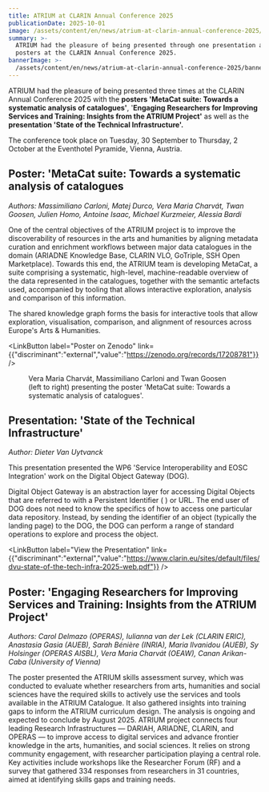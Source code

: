 ```yaml
---
title: ATRIUM at CLARIN Annual Conference 2025
publicationDate: 2025-10-01
image: /assets/content/en/news/atrium-at-clarin-annual-conference-2025/image.png
summary: >-
  ATRIUM had the pleasure of being presented through one presentation and two
  posters at the CLARIN Annual Conference 2025.
bannerImage: >-
  /assets/content/en/news/atrium-at-clarin-annual-conference-2025/bannerImage.jpg
---
```

ATRIUM had the pleasure of being presented three times at the CLARIN Annual Conference 2025 with the **posters 'MetaCat suite: Towards a systematic analysis of catalogues'**, '**Engaging Researchers for Improving Services and Training: Insights from the ATRIUM Project'** as well as the **presentation 'State of the Technical Infrastructure'.**&#x20;

The conference took place on Tuesday, 30 September to Thursday, 2 October at the Eventhotel Pyramide, Vienna, Austria.&#x20;

## Poster: 'MetaCat suite: Towards a systematic analysis of catalogues

*Authors: Massimiliano Carloni, Matej Durco, Vera Maria Charvát, Twan Goosen, Julien Homo, Antoine Isaac, Michael Kurzmeier, Alessia Bardi*

One of the central objectives of the ATRIUM project is to improve the discoverability of resources in the arts and humanities by aligning metadata curation and enrichment workflows between major data catalogues in the domain (ARIADNE Knowledge Base, CLARIN VLO, GoTriple, SSH Open Marketplace). Towards this end, the ATRIUM team is developing MetaCat, a suite comprising a systematic, high-level, machine-readable overview of the data represented in the catalogues, together with the semantic artefacts used, accompanied by tooling that allows interactive exploration, analysis and comparison of this information.

The shared knowledge graph forms the basis for interactive tools that allow exploration,
visualisation, comparison, and alignment of resources across Europe's Arts & Humanities.

<LinkButton label="Poster on Zenodo" link={{"discriminant":"external","value":"https://zenodo.org/records/17208781"}} />

<Figure src="/assets/content/en/news/atrium-at-clarin-annual-conference-2025/img-2626.jpeg" alt="Three researchers are smiling in front of a poster for 'MetaCat suite: Towards a systematic analysis of catalogues'" alignment="stretch">
  Vera Maria Charvát, Massimiliano Carloni and Twan Goosen (left to right) presenting the poster 'MetaCat suite: Towards a systematic analysis of catalogues'.
</Figure>

## **Presentation: 'State of the Technical Infrastructure'**

*Author: Dieter Van Uytvanck*

This presentation presented the WP6 'Service Interoperability and EOSC Integration' work on the Digital Object Gateway (DOG).&#x20;

Digital Object Gateway is an abstraction layer for accessing Digital Objects that are referred to with a Persistent Identifier ( ) or URL. The end user of DOG does not need to know the specifics of how to access one particular data repository. Instead, by sending the identifier of an object (typically the landing page) to the DOG, the DOG can perform a range of standard operations to explore and process the object.

<Figure src="/assets/content/en/news/atrium-at-clarin-annual-conference-2025/screenshot-2025-10-07-at-08.35.39.png" alt="A diagram explaining the Digital Object Gateway (DOG)" alignment="stretch">

</Figure>

<LinkButton label="View the Presentation" link={{"discriminant":"external","value":"https://www.clarin.eu/sites/default/files/dvu-state-of-the-tech-infra-2025-web.pdf"}} />

## Poster: '**Engaging Researchers for Improving Services and Training: Insights from the ATRIUM Project'**

*Authors: Carol Delmazo (OPERAS), Iulianna van der Lek (CLARIN ERIC), Anastasia Gasia (AUEB), Sarah Bénière (INRIA), Maria Ilvanidou (AUEB), Sy Holsinger (OPERAS AISBL), Vera Maria Charvát (OEAW), Canan Arikan-Caba (University of Vienna)*

The poster presented the ATRIUM skills assessment survey, which was conducted to evaluate whether researchers from arts, humanities and social sciences have the required skills to actively use the services and tools available in the ATRIUM Catalogue. It also gathered insights into training gaps to inform the ATRIUM curriculum design. The analysis is ongoing and expected to conclude by August 2025. ATRIUM project connects four leading Research Infrastructures — DARIAH, ARIADNE, CLARIN, and OPERAS — to improve access to digital services and advance frontier knowledge in the arts, humanities, and social sciences. It relies on strong community engagement, with researcher participation playing a central role. Key activities include workshops like the Researcher Forum (RF) and a survey that gathered 334 responses from researchers in 31 countries, aimed at identifying skills gaps and training needs.
